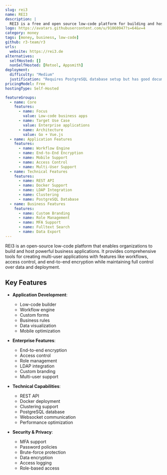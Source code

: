 ```yaml
---
slug: rei3
name: REI3
description: |
  REI3 is a free and open source low-code platform for building and hosting powerful business applications with full control and ownership, offering features like workflows, end-to-end encryption, and mobile support.
logo: https://avatars.githubusercontent.com/u/91060947?s=64&v=4
category: money
tags: [money, business, low-code]
github: r3-team/r3
urls:
  website: https://rei3.de
alternatives:
  selfHosted: []
  nonSelfHosted: [Retool, Appsmith]
deployment:
  difficulty: "Medium"
  justification: "Requires PostgreSQL database setup but has good documentation and multiple deployment options including Docker."
pricingModel: Free
hostingType: Self-Hosted

featureGroups:
  - name: Core
    features:
      - name: Focus
        value: Low-code business apps
      - name: Target Use Case
        value: Enterprise applications
      - name: Architecture
        value: Go + Vue.js
  - name: Application Features
    features:
      - name: Workflow Engine
      - name: End-to-End Encryption
      - name: Mobile Support
      - name: Access Control
      - name: Multi-User Support
  - name: Technical Features
    features:
      - name: REST API
      - name: Docker Support
      - name: LDAP Integration
      - name: Clustering
      - name: PostgreSQL Database
  - name: Business Features
    features:
      - name: Custom Branding
      - name: Role Management
      - name: MFA Support
      - name: Fulltext Search
      - name: Data Export
---
```


REI3 is an open-source low-code platform that enables organizations to build and host powerful business applications. It provides comprehensive tools for creating multi-user applications with features like workflows, access control, and end-to-end encryption while maintaining full control over data and deployment.

## Key Features

- **Application Development**:

  - Low-code builder
  - Workflow engine
  - Custom forms
  - Business rules
  - Data visualization
  - Mobile optimization

- **Enterprise Features**:

  - End-to-end encryption
  - Access control
  - Role management
  - LDAP integration
  - Custom branding
  - Multi-user support

- **Technical Capabilities**:

  - REST API
  - Docker deployment
  - Clustering support
  - PostgreSQL database
  - Websocket communication
  - Performance optimization

- **Security & Privacy**:
  - MFA support
  - Password policies
  - Brute-force protection
  - Data encryption
  - Access logging
  - Role-based access
